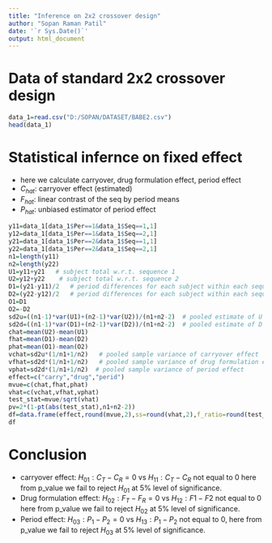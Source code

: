 ---
title: "Inference on 2x2 crossover design"
author: "Sopan Raman Patil"
date: '`r Sys.Date()`'
output: html_document
---

# Data of standard 2x2 crossover design

```{r}
data_1=read.csv("D:/SOPAN/DATASET/BABE2.csv")
head(data_1)
```

# Statistical infernce on fixed effect
- here we calculate carryover, drug formulation effect, period effect
- $C_{hat}$: carryover effect (estimated)
- $F_{hat}$: linear contrast of the seq by period means
- $P_{hat}$: unbiased estimator of period effect

```{r}
y11=data_1[data_1$Per==1&data_1$Seq==1,1]
y12=data_1[data_1$Per==1&data_1$Seq==2,1]
y21=data_1[data_1$Per==2&data_1$Seq==1,1]
y22=data_1[data_1$Per==2&data_1$Seq==2,1]
n1=length(y11)
n2=length(y22)
U1=y11+y21   # subject total w.r.t. sequence 1
U2=y12+y22    # subject total w.r.t. sequence 2
D1=(y21-y11)/2   # period differences for each subject within each sequence 1
D2=(y22-y12)/2   # period differences for each subject within each sequence 2
O1=D1
O2=-D2
sd2u=((n1-1)*var(U1)+(n2-1)*var(U2))/(n1+n2-2)  # pooled estimate of U
sd2d=((n1-1)*var(D1)+(n2-1)*var(D2))/(n1+n2-2)  # pooled estimate of D
chat=mean(U2)-mean(U1)  
fhat=mean(D1)-mean(D2) 
phat=mean(O1)-mean(O2)   
vchat=sd2u*(1/n1+1/n2)   # pooled sample variance of carryover effect
vfhat=sd2d*(1/n1+1/n2)   # pooled sample variance of drug formulation effect
vphat=sd2d*(1/n1+1/n2)  # pooled sample variance of period effect
effect=c("carry","drug","perid")
mvue=c(chat,fhat,phat)
vhat=c(vchat,vfhat,vphat)
test_stat=mvue/sqrt(vhat)
pv=2*(1-pt(abs(test_stat),n1+n2-2))
df=data.frame(effect,round(mvue,2),ss=round(vhat,2),f_ratio=round(test_stat,3),pv=round(pv,4))
df
```

# Conclusion

- carryover effect: $H_{01}:{C_T}-{C_R}=0$ vs $H_{11}:C_T-C_R$ not equal to 0 here from p_value we fail to reject $H_{01}$  at 5% level of significance.
- Drug formulation effect: $H_{02}:{F_T}-{F_R}=0$ vs $H_{12}:F1-F2$ not equal to 0 here from p_value we fail to reject $H_{02}$  at 5% level of significance.
- Period effect: $H_{03}:{P_1}-{P_2}=0$ vs $H_{13}:{P_1}-{P_2}$ not equal to 0, here from p_value we fail to reject $H_{03}$ at 5% level of significance.